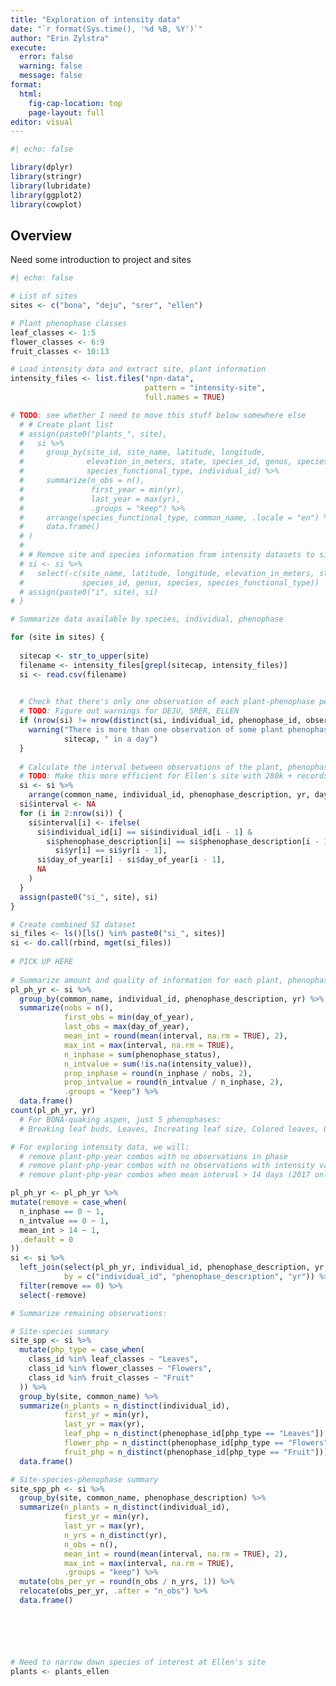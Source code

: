 ```yaml
---
title: "Exploration of intensity data"
date: "`r format(Sys.time(), '%d %B, %Y')`"
author: "Erin Zylstra"
execute: 
  error: false
  warning: false
  message: false
format: 
  html:
    fig-cap-location: top
    page-layout: full
editor: visual
---
```



```r
#| echo: false

library(dplyr)
library(stringr)
library(lubridate)
library(ggplot2)
library(cowplot)
```

## Overview

Need some introduction to project and sites

```r
#| echo: false

# List of sites
sites <- c("bona", "deju", "srer", "ellen")

# Plant phenophase classes
leaf_classes <- 1:5
flower_classes <- 6:9
fruit_classes <- 10:13

# Load intensity data and extract site, plant information
intensity_files <- list.files("npn-data",
                              pattern = "intensity-site",
                              full.names = TRUE)

# TODO: see whether I need to move this stuff below somewhere else  
  # # Create plant list
  # assign(paste0("plants_", site), 
  #   si %>%
  #     group_by(site_id, site_name, latitude, longitude,
  #              elevation_in_meters, state, species_id, genus, species, common_name,
  #              species_functional_type, individual_id) %>%
  #     summarize(n_obs = n(),
  #               first_year = min(yr),
  #               last_year = max(yr),
  #               .groups = "keep") %>%
  #     arrange(species_functional_type, common_name, .locale = "en") %>%
  #     data.frame()
  # )
  # 
  # # Remove site and species information from intensity datasets to simplify
  # si <- si %>%
  #   select(-c(site_name, latitude, longitude, elevation_in_meters, state,
  #             species_id, genus, species, species_functional_type))
  # assign(paste0("i", site), si)
# }

```

```r

# Summarize data available by species, individual, phenophase

for (site in sites) {
  
  sitecap <- str_to_upper(site)
  filename <- intensity_files[grepl(sitecap, intensity_files)]
  si <- read.csv(filename)

  
  # Check that there's only one observation of each plant-phenophase per day
  # TODO: Figure out warnings for DEJU, SRER, ELLEN
  if (nrow(si) != nrow(distinct(si, individual_id, phenophase_id, observation_date))) {
    warning("There is more than one observation of some plant phenophases at ",
            sitecap, " in a day")
  }
  
  # Calculate the interval between observations of the plant, phenophase
  # TODO: Make this more efficient for Ellen's site with 280k + records
  si <- si %>%
    arrange(common_name, individual_id, phenophase_description, yr, day_of_year)
  si$interval <- NA
  for (i in 2:nrow(si)) {
    si$interval[i] <- ifelse(
      si$individual_id[i] == si$individual_id[i - 1] &
        si$phenophase_description[i] == si$phenophase_description[i - 1] &
          si$yr[i] == si$yr[i - 1], 
      si$day_of_year[i] - si$day_of_year[i - 1], 
      NA
    )
  }
  assign(paste0("si_", site), si)
}

# Create combined SI dataset
si_files <- ls()[ls() %in% paste0("si_", sites)]
si <- do.call(rbind, mget(si_files))
  
# PICK UP HERE
  
# Summarize amount and quality of information for each plant, phenophase, year
pl_ph_yr <- si %>%
  group_by(common_name, individual_id, phenophase_description, yr) %>%
  summarize(nobs = n(),
            first_obs = min(day_of_year),
            last_obs = max(day_of_year),
            mean_int = round(mean(interval, na.rm = TRUE), 2),
            max_int = max(interval, na.rm = TRUE),
            n_inphase = sum(phenophase_status),
            n_intvalue = sum(!is.na(intensity_value)),
            prop_inphase = round(n_inphase / nobs, 2),
            prop_intvalue = round(n_intvalue / n_inphase, 2),
            .groups = "keep") %>%
  data.frame()
count(pl_ph_yr, yr)
  # For BONA-quaking aspen, just 5 phenophases:
  # Breaking leaf buds, Leaves, Increating leaf size, Colored leaves, Open flowers

# For exploring intensity data, we will:
  # remove plant-php-year combos with no observations in phase
  # remove plant-php-year combos with no observations with intensity values
  # remove plant-php-year combos when mean interval > 14 days (2017 only)

pl_ph_yr <- pl_ph_yr %>%
mutate(remove = case_when(
  n_inphase == 0 ~ 1,
  n_intvalue == 0 ~ 1,
  mean_int > 14 ~ 1,
  .default = 0
))
si <- si %>%
  left_join(select(pl_ph_yr, individual_id, phenophase_description, yr, remove),
            by = c("individual_id", "phenophase_description", "yr")) %>%
  filter(remove == 0) %>%
  select(-remove)

# Summarize remaining observations:

# Site-species summary
site_spp <- si %>%
  mutate(php_type = case_when(
    class_id %in% leaf_classes ~ "Leaves",
    class_id %in% flower_classes ~ "Flowers",
    class_id %in% fruit_classes ~ "Fruit"
  )) %>%
  group_by(site, common_name) %>%
  summarize(n_plants = n_distinct(individual_id),
            first_yr = min(yr),
            last_yr = max(yr),
            leaf_php = n_distinct(phenophase_id[php_type == "Leaves"]),
            flower_php = n_distinct(phenophase_id[php_type == "Flowers"]),
            fruit_php = n_distinct(phenophase_id[php_type == "Fruit"])) %>%
  data.frame()

# Site-species-phenophase summary
site_spp_ph <- si %>%
  group_by(site, common_name, phenophase_description) %>%
  summarize(n_plants = n_distinct(individual_id),
            first_yr = min(yr),
            last_yr = max(yr),
            n_yrs = n_distinct(yr),
            n_obs = n(),
            mean_int = round(mean(interval, na.rm = TRUE), 2),
            max_int = max(interval, na.rm = TRUE),
            .groups = "keep") %>%
  mutate(obs_per_yr = round(n_obs / n_yrs, 1)) %>%
  relocate(obs_per_yr, .after = "n_obs") %>%
  data.frame()







```


```r

# Need to narrow down species of interest at Ellen's site
plants <- plants_ellen

```